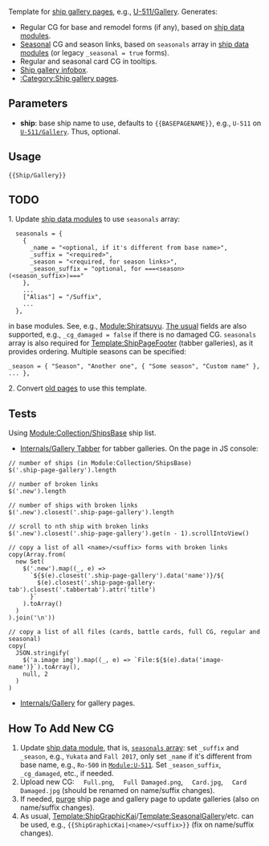 Template for [[:Category:Ship gallery pages|ship gallery pages]], e.g., [[U-511/Gallery]]. Generates:
* Regular CG for base and remodel forms (if any), based on [[:Category:Player ship modules|ship data modules]].
* [[Seasonal]] CG and season links, based on <code>seasonals</code> array in [[:Category:Player ship modules|ship data modules]] (or legacy <code>_seasonal = true</code> forms).
* Regular and seasonal card CG in tooltips.
* [[Template:ShiplistCG|Ship gallery infobox]].
* [[:Category:Ship gallery pages]].

==Parameters==
* '''ship''': base ship name to use, defaults to <code><nowiki>{{BASEPAGENAME}}</nowiki></code>, e.g., <code>U-511</code> on <code>[[U-511/Gallery]]</code>. Thus, optional.

==Usage==
<pre>{{Ship/Gallery}}</pre>

==TODO==
1. Update [[:Category:Player ship modules|ship data modules]] to use <code>seasonals</code> array:
<pre>
  seasonals = {
    {
      _name = "<optional, if it's different from base name>",
      _suffix = "<required>",
      _season = "<required, for season links>",
      _season_suffix = "optional, for ===<season> (<season_suffix>)==="
    },
    ...
    ["Alias"] = "/Suffix",
    ...
  },
</pre>
in base modules. See, e.g., [[Module:Shiratsuyu]]. [[Template:ShipDataDocumentation/EditIntro|The usual]] fields are also supported, e.g., <code>_cg_damaged = false</code> if there is no damaged CG. <code>seasonals</code> array is also required for [[Template:ShipPageFooter]] (tabber galleries), as it provides ordering. Multiple seasons can be specified:
<pre>
_season = { "Season", "Another one", { "Some season", "Custom name" }, ... },
</pre>

2. Convert [[:Category:Old ship gallery pages|old pages]] to use this template.

==Tests==
Using [[Module:Collection/ShipsBase]] ship list.
* [[Internals/Gallery Tabber]] for tabber galleries. On the page in JS console:
<pre>
// number of ships (in Module:Collection/ShipsBase)
$('.ship-page-gallery').length

// number of broken links
$('.new').length

// number of ships with broken links
$('.new').closest('.ship-page-gallery').length

// scroll to nth ship with broken links
$('.new').closest('.ship-page-gallery').get(n - 1).scrollIntoView()

// copy a list of all <name>/<suffix> forms with broken links
copy(Array.from(
  new Set(
    $('.new').map((_, e) =>
      `${$(e).closest('.ship-page-gallery').data('name')}/${
        $(e).closest('.ship-page-gallery-tab').closest('.tabbertab').attr('title')
      }`
    ).toArray()
  )
).join('\n'))

// copy a list of all files (cards, battle cards, full CG, regular and seasonal)
copy(
  JSON.stringify(
    $('a.image img').map((_, e) => `File:${$(e).data('image-name')}`).toArray(),
    null, 2
  )
)
</pre>
* [[Internals/Gallery]] for gallery pages.

==How To Add New CG==
# Update [[:Category:Player ship modules|ship data module]], that is, [[#TODO|<code>seasonals</code> array]]: set <code>_suffix</code> and <code>_season</code>, e.g., <code>Yukata</code> and <code>Fall 2017</code>, only set <code>_name</code> if it's different from base name, e.g., <code>Ro-500</code> in <code>[[Module:U-511]]</code>. Set <code>_season_suffix</code>, <code>_cg_damaged</code>, etc., if needed.
# Upload new CG: <code><name> <suffix> Full.png</code>, <code><name> <suffix> Full Damaged.png</code>, <code><name> <suffix> Card.jpg</code>, <code><name> <suffix> Card Damaged.jpg</code> (should be renamed on name/suffix changes).
# If needed, [[Help:Purge|purge]] ship page and gallery page to update galleries (also on name/suffix changes).
# As usual, [[Template:ShipGraphicKai]]/[[Template:SeasonalGallery]]/etc. can be used, e.g., <code><nowiki>{{ShipGraphicKai|<name>/<suffix>}}</nowiki></code> (fix on name/suffix changes).